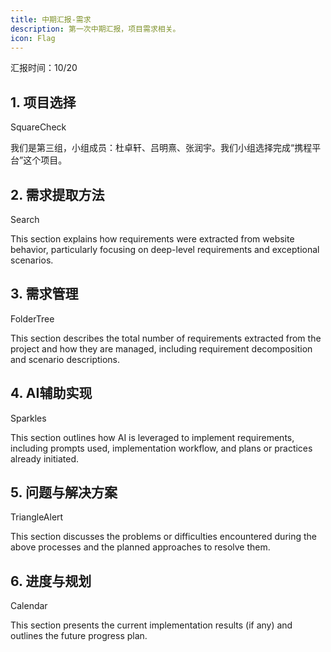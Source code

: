 ```yaml
---
title: 中期汇报-需求
description: 第一次中期汇报，项目需求相关。
icon: Flag
---
```


汇报时间：10/20

## 1. 项目选择

SquareCheck


我们是第三组，小组成员：杜卓轩、吕明熹、张润宇。我们小组选择完成“携程平台”这个项目。

## 2. 需求提取方法

Search

This section explains how requirements were extracted from website behavior, particularly focusing on deep-level requirements and exceptional scenarios.

## 3. 需求管理

FolderTree

This section describes the total number of requirements extracted from the project and how they are managed, including requirement decomposition and scenario descriptions.

## 4. AI辅助实现

Sparkles

This section outlines how AI is leveraged to implement requirements, including prompts used, implementation workflow, and plans or practices already initiated.


## 5. 问题与解决方案
TriangleAlert


This section discusses the problems or difficulties encountered during the above processes and the planned approaches to resolve them.


## 6. 进度与规划

Calendar

This section presents the current implementation results (if any) and outlines the future progress plan.